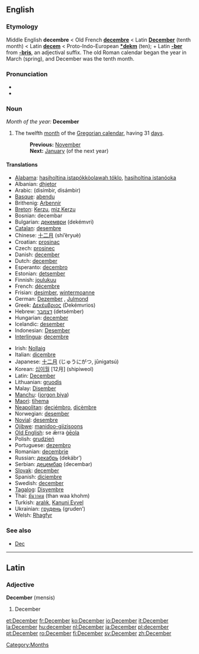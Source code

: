 {{See|december}}
==English==

===Etymology===
Middle English '''decembre''' < Old French '''[[decembre]]''' < Latin '''[[December#Latin|December]]''' (tenth month) < Latin '''[[decem]]''' < Proto-Indo-European '''[[*dekm]]''' (ten); + Latin '''[[-ber]]''' from '''[[-bris]]''', an adjectival suffix. The old Roman calendar began the year in March (spring), and December was the tenth month.

===Pronunciation===
*{{IPA|/dɪˈsembə/}}
*{{SAMPA|/dI"sEmb@/}}

===Noun===
''Month of the year:'' '''December'''
#The twelfth [[month]] of the [[Gregorian calendar]], having 31 [[day]]s.
#:'''Previous:''' [[November]]
#:'''Next:''' [[January]] (of the next year)

====Translations====
{{top}}
*[[Alabama]]: [[hasiholtina istapókkòolawah tóklo]], [[hasiholtina istanóoka]]
*Albanian: [[dhjetor]]
*Arabic: {{ARchar|[[ديسمبر|دِيسمْبِر]]}} (disímbir, disámbir) {{m}}
*[[Basque]]: [[abendu]]
*Brithenig: [[Arbennir]]
*[[Breton]]: [[Kerzu]], [[miz Kerzu]]
*Bosnian: decembar {{m}}
*Bulgarian: [[декември]] (dekémvri) {{m}}
*[[Catalan]]: [[desembre]]
*Chinese: [[十二月]] (shí’èryuè)
*Croatian: [[prosinac]] {{m}}
*Czech: [[prosinec]] {{m}}
*Danish: [[december#Danish|december]]
*Dutch: [[december#Dutch|december]] {{m}}
*Esperanto: [[decembro]]
*Estonian: [[detsember]]
*Finnish: [[joulukuu]]
*French: [[décembre]] {{m}}
*Frisian: [[desimber]], [[wintermoanne]]
*German: [[Dezember]] {{m}}, [[Julmond]] {{m}}
*Greek: [[Δεκέμβριος]] (Dekémvrios) {{m}}
*Hebrew: [[דצמבר]] (detsémber)
*Hungarian: [[december#Hungarian|december]]
*Icelandic: [[desember]]
*Indonesian: [[Desember]]
*[[Interlingua]]: [[decembre]]
{{mid}}
*Irish: [[Nollaig]]
*Italian: [[dicembre]] {{m}}
*Japanese: [[十二月]] (じゅうにがつ, jūnigatsú)
*Korean: [[십이월]] [12月] (shipiweol)
*Latin: [[December#Latin|December]] {{m}}
*Lithuanian: [[gruodis]] {{m}}
*Malay: [[Disember]]
*[[Manchu]]: ([[jorgon biya]])
*[[Maori]]: [[tïhema]]
*[[Neapolitan]]: [[deciémbro]], [[dicèmbre]]
*Norwegian: [[desember]]
*[[Novial]]: [[desembre]]
*[[Ojibwe]]: [[manidoo-giizisoons]]
*[[Old English]]: se ǣrra [[geola|ġēola]]
*Polish: [[grudzień]] {{m}}
*Portuguese: [[dezembro]] {{m}}
*Romanian: [[decembrie]]
*Russian: [[декабрь]] (dekábr’) {{m}}
*Serbian: [[децембар]] (decembar)
*[[Slovak]]: [[december#Slovak|december]] {{m}}
*Spanish: [[diciembre]] {{m}}
*Swedish: [[december#Swedish|december]]
*[[Tagalog]]: [[Disyembre]]
*Thai: [[ธันวาคม]] (than waa khohm)
*Turkish: [[aralık]], [[Kanuni Evvel]] {{obsolete}}
*Ukrainian: [[грудень]] (gruden’)
*Welsh: [[Rhagfyr]] {{m}}
{{bottom}}

===See also===
*[[Dec]]

----

==Latin==
===Adjective===
'''December''' (mensis) {{m}}

#December

[[Category:Months]]

[[et:December]]
[[fr:December]]
[[ko:December]]
[[io:December]]
[[it:December]]
[[la:December]]
[[hu:december]]
[[nl:December]]
[[ja:December]]
[[pl:december]]
[[pt:December]]
[[ro:December]]
[[fi:December]]
[[sv:December]]
[[zh:December]]